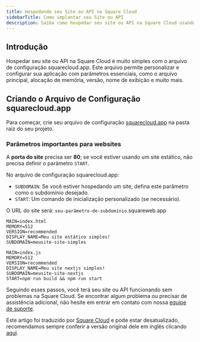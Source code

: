 ```yaml
---
title: Hospedando seu Site ou API na Square Cloud
sidebarTitle: Como implantar seu Site ou API
description: Saiba como hospedar seu site ou API na Square Cloud usando o arquivo de configuração squarecloud.app.
---
```


## Introdução

Hospedar seu site ou API na Square Cloud é muito simples com o arquivo de configuração squarecloud.app. Este arquivo permite personalizar e configurar sua aplicação com parâmetros essenciais, como o arquivo principal, alocação de memória, versão, nome de exibição e muito mais.

## Criando o Arquivo de Configuração squarecloud.app
Para começar, crie seu arquivo de configuração [squarecloud.app](./como-criar-seu-arquivo-de-configuracao-squarecloud) na pasta raiz do seu projeto.

### Parâmetros importantes para websites
A **porta do site** precisa ser **80**; se você estiver usando um site estático, não precisa definir o parâmetro `START`.

No arquivo de configuração squarecloud.app:
- `SUBDOMAIN`: Se você estiver hospedando um site, defina este parâmetro como o subdomínio desejado.
- `START`: Um comando de inicialização personalizado (se necessário).

<Note>O URL do site será: `seu-parâmetro-de-subdomínio`.squareweb.app</Note>
```systemd Este exemplo hospeda um site sem comando de inicialização personalizado
MAIN=index.html
MEMORY=512
VERSION=recommended
DISPLAY_NAME=Meu site estático simples!
SUBDOMAIN=meusite-site-simples
```

```systemd Este exemplo usa todos os parâmetros e comandos de inicialização personalizados em um site
MAIN=index.js
MEMORY=512
VERSION=recommended
DISPLAY_NAME=Meu site nextjs simples!
SUBDOMAIN=meusite-site-nextjs
START=npm run build && npm run start
```

Seguindo esses passos, você terá seu site ou API funcionando sem problemas na Square Cloud. Se encontrar algum problema ou precisar de assistência adicional, não hesite em entrar em contato com nossa [equipe de suporte](../company/support).

Este artigo foi traduzido por [Square Cloud](https://squarecloud.app) e pode estar desatualizado, recomendamos sempre conferir a versão original dele em inglês clicando [aqui](./how-to-create-your-squarecloud-configuration-file).